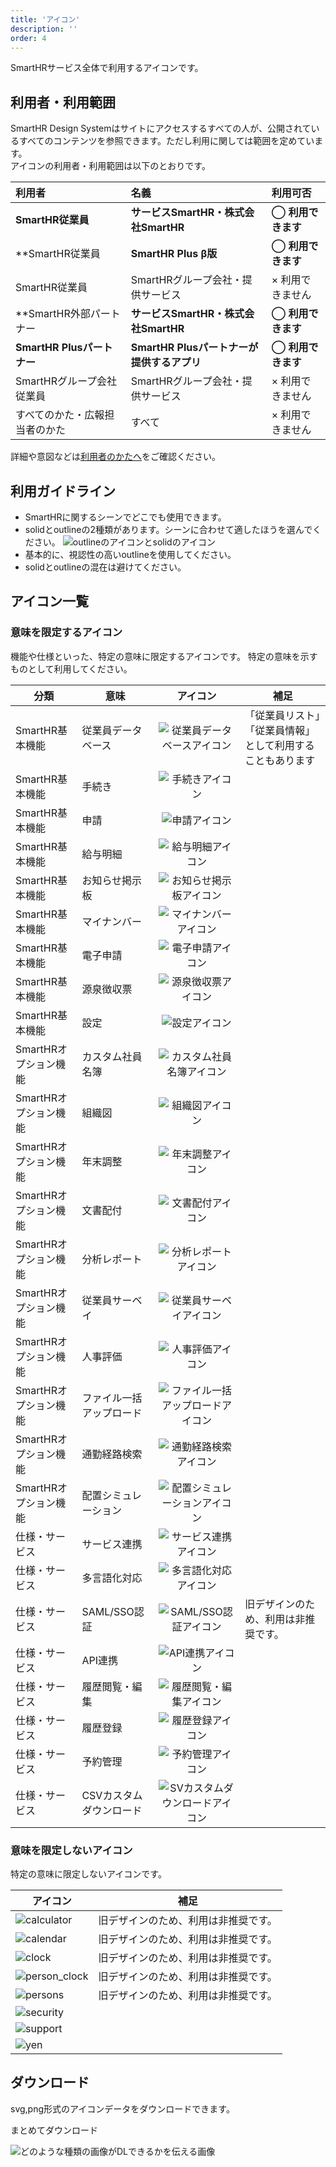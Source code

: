 ```yaml
---
title: 'アイコン'
description: ''
order: 4
---
```



SmartHRサービス全体で利用するアイコンです。


## 利用者・利用範囲

SmartHR Design Systemはサイトにアクセスするすべての人が、公開されているすべてのコンテンツを参照できます。ただし利用に関しては範囲を定めています。  
アイコンの利用者・利用範囲は以下のとおりです。

| 利用者 | 名義 | 利用可否 |
| :-- | :-- | :-- |
| **SmartHR従業員** | **サービスSmartHR・株式会社SmartHR** | **◯ 利用できます** |
| **SmartHR従業員 | **SmartHR Plus β版** | **◯ 利用できます** |
| SmartHR従業員 | SmartHRグループ会社・提供サービス | × 利用できません |
| **SmartHR外部パートナー | **サービスSmartHR・株式会社SmartHR** | **◯ 利用できます** |
| **SmartHR Plusパートナー** | **SmartHR Plusパートナーが提供するアプリ** | **◯ 利用できます** |
| SmartHRグループ会社従業員 | SmartHRグループ会社・提供サービス | × 利用できません |
| すべてのかた・広報担当者のかた | すべて | × 利用できません |

詳細や意図などは[利用者のかたへ](/introduction/user/)をご確認ください。


## 利用ガイドライン
- SmartHRに関するシーンでどこでも使用できます。
- solidとoutlineの2種類があります。シーンに合わせて適したほうを選んでください。
![outlineのアイコンとsolidのアイコン](./images/outline-solid.png)
- 基本的に、視認性の高いoutlineを使用してください。
- solidとoutlineの混在は避けてください。

## アイコン一覧

### 意味を限定するアイコン

機能や仕様といった、特定の意味に限定するアイコンです。
特定の意味を示すものとして利用してください。

| 分類 | 意味 | アイコン | 補足 |
| --- | --- | :---: | --- |
| SmartHR基本機能 | 従業員データベース | ![従業員データベースアイコン](./images/icons/outline/Black/従業員データベース.png) | 「従業員リスト」「従業員情報」として利用することもあります |
| SmartHR基本機能 | 手続き | ![手続きアイコン](./images/icons/outline/Black/手続き.png) |  |
| SmartHR基本機能 | 申請 | ![申請アイコン](./images/icons/outline/Black/申請.png) |  |
| SmartHR基本機能 | 給与明細 | ![給与明細アイコン](./images/icons/outline/Black/給与明細.png) |  |
| SmartHR基本機能 | お知らせ掲示板 | ![お知らせ掲示板アイコン](./images/icons/outline/Black/お知らせ掲示板.png) |  |
| SmartHR基本機能 | マイナンバー | ![マイナンバーアイコン](./images/icons/outline/Black/マイナンバー.png) |  |
| SmartHR基本機能 | 電子申請 | ![電子申請アイコン](./images/icons/outline/Black/電子申請.png) |  |
| SmartHR基本機能 | 源泉徴収票 | ![源泉徴収票アイコン](./images/icons/outline/Black/源泉徴収票.png) |  |
| SmartHR基本機能 | 設定 | ![設定アイコン](./images/icons/outline/Black/設定.png) |  |
| SmartHRオプション機能 | カスタム社員名簿 | ![カスタム社員名簿アイコン](./images/icons/outline/Black/カスタム社員名簿.png) |  |
| SmartHRオプション機能 | 組織図 | ![組織図アイコン](./images/icons/outline/Black/組織図.png) |  |
| SmartHRオプション機能 | 年末調整 | ![年末調整アイコン](./images/icons/outline/Black/年末調整.png) |  |
| SmartHRオプション機能 | 文書配付 | ![文書配付アイコン](./images/icons/outline/Black/文書配付.png) |  |
| SmartHRオプション機能 | 分析レポート | ![分析レポートアイコン](./images/icons/outline/Black/分析レポート.png) |  |
| SmartHRオプション機能 | 従業員サーベイ | ![従業員サーベイアイコン](./images/icons/outline/Black/従業員サーベイ.png) |  |
| SmartHRオプション機能 | 人事評価 | ![人事評価アイコン](./images/icons/outline/Black/人事評価.png) |  |
| SmartHRオプション機能 | ファイル一括アップロード | ![ファイル一括アップロードアイコン](./images/icons/outline/Black/ファイル一括アップロード.png) |  |
| SmartHRオプション機能 | 通勤経路検索 | ![通勤経路検索アイコン](./images/icons/outline/Black/通勤経路検索.png) |  |
| SmartHRオプション機能 | 配置シミュレーション | ![配置シミュレーションアイコン](./images/icons/outline/Black/配置シミュレーション.png) |  |
| 仕様・サービス | サービス連携 | ![サービス連携アイコン](./images/icons/outline/Black/サービス連携.png) |  |
| 仕様・サービス | 多言語化対応 | ![多言語化対応アイコン](./images/icons/outline/Black/多言語化対応.png) |  |
| 仕様・サービス | SAML/SSO認証 | ![SAML/SSO認証アイコン](./images/icons/旧デザイン/Black/SAML_SSO認証（旧デザインのため非推奨）.png) | 旧デザインのため、利用は非推奨です。 |
| 仕様・サービス | API連携 | ![API連携アイコン](./images/icons/outline/Black/API連携.png) |  |
| 仕様・サービス | 履歴閲覧・編集 | ![履歴閲覧・編集アイコン](./images/icons/outline/Black/履歴閲覧・編集.png) |  |
| 仕様・サービス | 履歴登録 | ![履歴登録アイコン](./images/icons/outline/Black/履歴登録.png) |  |
| 仕様・サービス | 予約管理 | ![予約管理アイコン](./images/icons/outline/Black/予約管理.png) |  |
| 仕様・サービス | CSVカスタムダウンロード | ![SVカスタムダウンロードアイコン](./images/icons/outline/Black/CSVカスタムダウンロード.png) |  |


### 意味を限定しないアイコン

特定の意味に限定しないアイコンです。

| アイコン | 補足 |
| --- | --- |
| ![calculator](./images/icons/旧デザイン/Black/calculator（旧デザインのため非推奨）.png) | 旧デザインのため、利用は非推奨です。 |
| ![calendar](./images/icons/旧デザイン/Black/calendar（旧デザインのため非推奨）.png) | 旧デザインのため、利用は非推奨です。 |
| ![clock](./images/icons/旧デザイン/Black/clock（旧デザインのため非推奨）.png) | 旧デザインのため、利用は非推奨です。 |
| ![person_clock](./images/icons/旧デザイン/Black/person_clock（旧デザインのため非推奨）.png) | 旧デザインのため、利用は非推奨です。 |
| ![persons](./images/icons/旧デザイン/Black/persons（旧デザインのため非推奨）.png) | 旧デザインのため、利用は非推奨です。 |
| ![security](./images/icons/outline/Black/意味を限定しないアイコン/security.png) |  |
| ![support](./images/icons/outline/Black/意味を限定しないアイコン/support.png) |  |
| ![yen](./images/icons/outline/Black/意味を限定しないアイコン/yen.png) |  |


## ダウンロード

svg,png形式のアイコンデータをダウンロードできます。

<SecondaryButtonAnchor href="/downloads/icon.zip" downloads>まとめてダウンロード</SecondaryButtonAnchor>

![どのような種類の画像がDLできるかを伝える画像](./images/icon-zip.png)
